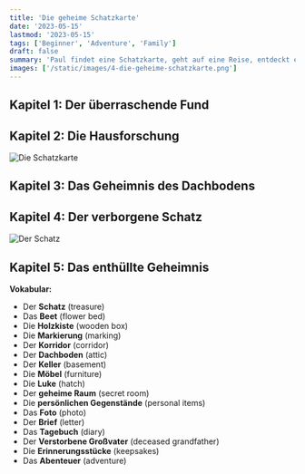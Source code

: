 ```yaml
---
title: 'Die geheime Schatzkarte'
date: '2023-05-15'
lastmod: '2023-05-15'
tags: ['Beginner', 'Adventure', 'Family']
draft: false
summary: 'Paul findet eine Schatzkarte, geht auf eine Reise, entdeckt einen Schatz und löst ein altes Geheimnis.'
images: ['/static/images/4-die-geheime-schatzkarte.png']
---
```


## Kapitel 1: Der überraschende Fund


<TextToSpeechPlayer
  text="Eines schönen Frühlingstages half Paul seiner geliebten Oma im Garten. Während er ein **Beet** umgrub, stieß er auf etwas Hartes. Nach einigem Buddeln zog er eine alte, verwitterte **Holzkiste** hervor. Neugierig öffnete Paul die Kiste und entdeckte eine verstaubte, aber dennoch sehr interessante Karte. Bei genauerem Hinsehen stellte er fest, dass es eine Schatzkarte sein musste. Die Karte schien jedoch nicht zu einem entfernten Ort zu führen, sondern zu einem Ort innerhalb des **Hauses** seiner Oma"
  translation="On a beautiful spring day, Paul was helping his beloved grandmother in the garden. As he was digging a **flower bed**, he hit something hard. After some digging, he pulled out an old, weathered **wooden box**. Curiously, Paul opened the box and found a dusty but nonetheless very interesting map. Upon closer inspection, he realized it must be a treasure map. However, the map didn't seem to lead to a distant place, but rather to a location within his grandmother's **house**."
/>

## Kapitel 2: Die Hausforschung

![Die Schatzkarte](/static/images/4-die-geheime-schatzkarte-1.png)

<TextToSpeechPlayer
  text="Mit der Schatzkarte in der Hand begann Paul das alte **Haus** seiner Großmutter zu durchsuchen. Er folgte den **Markierungen** auf der Karte, die ihn durch lange **Korridore**, hinauf in den **Dachboden** und hinunter in den **Keller** führten. Es war eine aufregende und geheimnisvolle Reise durch das **Haus**, das er dachte zu kennen."
  translation="With the treasure map in hand, Paul began to search his grandmother's old **house**. He followed the **markings** on the map, leading him through long **corridors**, up to the **attic**, and down into the **basement**. It was an exciting and mysterious journey through the **house**, which he thought he knew well."
/>

## Kapitel 3: Das Geheimnis des Dachbodens

<TextToSpeechPlayer
  text="Die Karte führte Paul schließlich zum Dachboden. Es war dunkel und voller alter **Möbel** und Kisten. Nach langer Suche entdeckte Paul eine verborgene **Luke**, die zu einem kleinen, geheimen **Raum** führte."
  translation="The map eventually led Paul to the attic. It was dark and full of old **furniture** and boxes. After a long search, Paul discovered a hidden **hatch** that led to a small, secret **room**."
/>

## Kapitel 4: Der verborgene Schatz

![Der Schatz](/static/images/4-die-geheime-schatzkarte-2.jpg)

<TextToSpeechPlayer
  text="Im geheimen **Raum** fand Paul eine weitere Kiste. Er öffnete sie und fand den Schatz: Eine Sammlung alter persönlicher **Gegenstände** – **Fotos**, **Briefe** und ein altes **Tagebuch**. Sie gehörten alle seinem verstorbenen **Großvater**. Er konnte sein Glück kaum fassen."
  translation="In the secret **room**, Paul found another box. He opened it and found the treasure: A collection of old personal **items** – **photos**, **letters**, and an old **diary**. They all belonged to his deceased **grandfather**. He could hardly believe his luck."
/>

## Kapitel 5: Das enthüllte Geheimnis

<TextToSpeechPlayer
  text="Zuhause zeigte Paul den Schatz seiner Oma. Mit Tränen in den Augen erklärte sie, dass dies die verloren geglaubten **Erinnerungsstücke** ihres Mannes waren. Sie erzählte Paul Geschichten über seinen **Großvater** und wie er diese Schatzkarte für Paul hinterlassen hatte, um ihn eines Tages auf dieses **Abenteuer** zu schicken. Paul war erstaunt und berührt. Er hatte nicht nur einen Schatz gefunden, sondern auch eine wertvolle Verbindung zu seinem **Großvater**."
  translation="At home, Paul showed the treasure to his grandmother. With tears in her eyes, she explained that these were the lost **keepsakes** of her husband. She told Paul stories about his **grandfather** and how he had left this treasure map for Paul to one day embark on this **adventure**. Paul was amazed and touched. He had not only found a treasure, but also a valuable connection to his **grandfather**."
/>

**Vokabular:**

- Der **Schatz** (treasure)
- Das **Beet** (flower bed)
- Die **Holzkiste** (wooden box)
- Die **Markierung** (marking)
- Der **Korridor** (corridor)
- Der **Dachboden** (attic)
- Der **Keller** (basement)
- Die **Möbel** (furniture)
- Die **Luke** (hatch)
- Der **geheime Raum** (secret room)
- Die **persönlichen Gegenstände** (personal items)
- Das **Foto** (photo)
- Der **Brief** (letter)
- Das **Tagebuch** (diary)
- Der **Verstorbene Großvater** (deceased grandfather)
- Die **Erinnerungsstücke** (keepsakes)
- Das **Abenteuer** (adventure)
